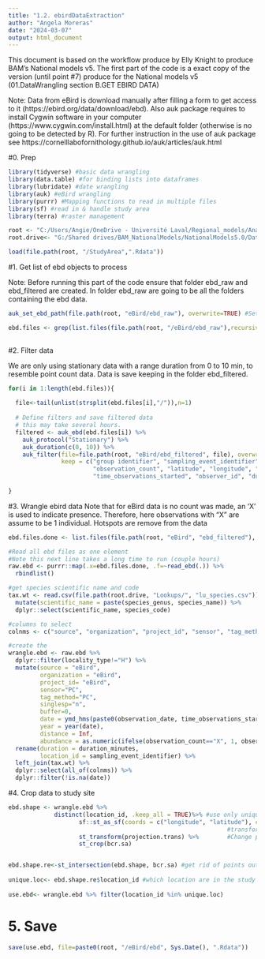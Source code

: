 ```yaml
---
title: "1.2. ebirdDataExtraction"
author: "Angela Moreras"
date: "2024-03-07"
output: html_document
---
```


This document is based on the workflow produce by Elly Knight to produce BAM's National models v5. 
The first part of the code is a exact copy of the version (until point #7) produce for the National models v5 (01.DataWrangling section B.GET EBIRD DATA)

Note: Data from eBird is download manually after filling a form to get access to it (https://ebird.org/data/download/ebd). Also auk package requires to install Cygwin software in your computer  (https://www.cygwin.com/install.html) at the default folder (otherwise is no going to be detected by R). For further instruction in the use of auk package see https://cornelllabofornithology.github.io/auk/articles/auk.html 

#0. Prep

```r
library(tidyverse) #basic data wrangling
library(data.table) #for binding lists into dataframes
library(lubridate) #date wrangling
library(auk) #eBird wrangling
library(purrr) #Mapping functions to read in multiple files
library(sf) #read in & handle study area
library(terra) #raster management
```

```r
root <- "C:/Users/Angie/OneDrive - Université Laval/Regional_models/Analisis_RM"
root.drive<- "G:/Shared drives/BAM_NationalModels/NationalModels5.0/Data"

load(file.path(root, "/StudyArea",".Rdata"))
```
#1. Get list of ebd objects to process

Note: Before running this part of the code ensure that folder ebd_raw and ebd_filtered are created. 
In folder ebd_raw are going to be all the folders containing the ebd data. 

```r
auk_set_ebd_path(file.path(root, "eBird/ebd_raw"), overwrite=TRUE) #Set path

ebd.files <- grep(list.files(file.path(root, "/eBird/ebd_raw"),recursive = TRUE, pattern="ebd_*"), pattern='sampling', invert=TRUE, value=TRUE) #find ebd files except the sampling ones
  
```


#2. Filter data

We are only using stationary data with a range duration from 0 to 10 min, to resemble  point count data.
Data is save keeping in the folder ebd_filtered.

```r
for(i in 1:length(ebd.files)){
  
  file<-tail(unlist(strsplit(ebd.files[i],"/")),n=1)
  
  # Define filters and save filtered data
  # this may take several hours. 
  filtered <- auk_ebd(ebd.files[i]) %>% 
    auk_protocol("Stationary") %>% 
    auk_duration(c(0, 10)) %>% 
    auk_filter(file=file.path(root, "eBird/ebd_filtered", file), overwrite=TRUE, 
               keep = c("group identifier", "sampling_event_identifier", "scientific name", "common_name",
                        "observation_count", "latitude", "longitude", "locality_type", "observation_date",
                        "time_observations_started", "observer_id", "duration_minutes"))
  
}

```


#3. Wrangle ebird data
Note that for eBird data is no count was made, an 'X' is used to indicate presence. Therefore, here observations with "X" are assume to be 1 individual. 
Hotspots are remove from the data
```r
ebd.files.done <- list.files(file.path(root, "eBird", "ebd_filtered"), pattern="ebd_|.txt", full.names=TRUE)

#Read all ebd files as one element
#Note this next line takes a long time to run (couple hours)
raw.ebd <- purrr::map(.x=ebd.files.done, .f=~read_ebd(.)) %>%  
  rbindlist()

#get species scientific name and code
tax.wt <- read.csv(file.path(root.drive, "Lookups/", "lu_species.csv")) %>%  
  mutate(scientific_name = paste(species_genus, species_name)) %>% 
  dplyr::select(scientific_name, species_code)

#columns to select
colnms <- c("source", "organization", "project_id", "sensor", "tag_method", "location_id", "buffer", "latitude", "longitude", "year", "date", "observer_id", "duration", "distance", "species_code", "abundance")

#create the 
wrangle.ebd <- raw.ebd %>% 
  dplyr::filter(locality_type!="H") %>% 
  mutate(source = "eBird",
         organization = "eBird",
         project_id= "eBird",
         sensor="PC",
         tag_method="PC",
         singlesp="n",
         buffer=0,
         date = ymd_hms(paste0(observation_date, time_observations_started)),
         year = year(date),
         distance = Inf,
         abundance = as.numeric(ifelse(observation_count=="X", 1, observation_count))) %>% 
  rename(duration = duration_minutes,
         location_id = sampling_event_identifier) %>% 
  left_join(tax.wt) %>% 
  dplyr::select(all_of(colnms)) %>% 
  dplyr::filter(!is.na(date))
```
#4. Crop data to study site 
```r
ebd.shape <- wrangle.ebd %>% 
             distinct(location_id, .keep_all = TRUE)%>% #use only unique locations
                    sf::st_as_sf(coords = c("longitude", "latitude"), crs=projection.st_as_sf) %>% 
                                                              #transform data to shape file
                    st_transform(projection.trans) %>%        #Change projection to match
                    st_crop(bcr.sa) 


ebd.shape.re<-st_intersection(ebd.shape, bcr.sa) #get rid of points outside the Study Area
     
unique.loc<- ebd.shape.re$location_id #which location are in the study area
      
use.ebd<- wrangle.ebd %>% filter(location_id %in% unique.loc)
```

# 5. Save
```r
save(use.ebd, file=paste0(root, "/eBird/ebd", Sys.Date(), ".Rdata"))
```
  